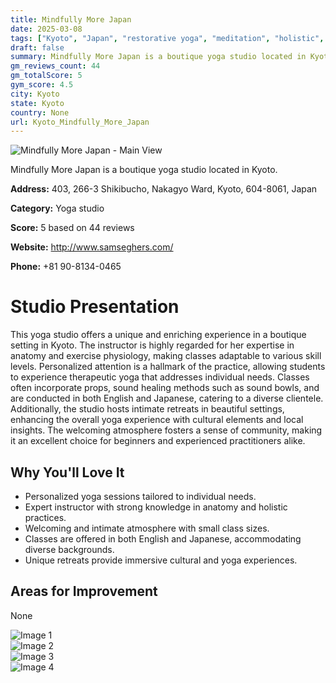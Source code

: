 ```yaml
---
title: Mindfully More Japan
date: 2025-03-08
tags: ["Kyoto", "Japan", "restorative yoga", "meditation", "holistic", "intimate", "therapeutic", "Kyoto"]  
draft: false
summary: Mindfully More Japan is a boutique yoga studio located in Kyoto.
gm_reviews_count: 44
gm_totalScore: 5
gym_score: 4.5
city: Kyoto
state: Kyoto
country: None
url: Kyoto_Mindfully_More_Japan
---
```


<div className="aspect-[16/9] relative my-8">
  <img 
    src="https://lh5.googleusercontent.com/p/AF1QipMFcLntqdv84qY3vsJtEeHiEj2fO1-4PE8sY8_-=w1920-h1080-k-no"
    alt="Mindfully More Japan - Main View"
    className="object-cover absolute inset-0 w-full h-full rounded-lg"
  />
</div>

Mindfully More Japan is a boutique yoga studio located in Kyoto.

**Address:** 403, 266-3 Shikibucho, Nakagyo Ward, Kyoto, 604-8061, Japan

**Category:** Yoga studio

**Score:** 5 based on 44 reviews

**Website:** http://www.samseghers.com/

**Phone:** +81 90-8134-0465

# Studio Presentation

This yoga studio offers a unique and enriching experience in a boutique setting in Kyoto. The instructor is highly regarded for her expertise in anatomy and exercise physiology, making classes adaptable to various skill levels. Personalized attention is a hallmark of the practice, allowing students to experience therapeutic yoga that addresses individual needs. Classes often incorporate props, sound healing methods such as sound bowls, and are conducted in both English and Japanese, catering to a diverse clientele. Additionally, the studio hosts intimate retreats in beautiful settings, enhancing the overall yoga experience with cultural elements and local insights. The welcoming atmosphere fosters a sense of community, making it an excellent choice for beginners and experienced practitioners alike.

## Why You'll Love It

- Personalized yoga sessions tailored to individual needs.
- Expert instructor with strong knowledge in anatomy and holistic practices.
- Welcoming and intimate atmosphere with small class sizes.
- Classes are offered in both English and Japanese, accommodating diverse backgrounds.
- Unique retreats provide immersive cultural and yoga experiences.

## Areas for Improvement

None

<div className="grid grid-cols-1 xl:grid-cols-2 gap-4 my-8">
<div className="aspect-[4/3] relative"><img src="https://lh3.googleusercontent.com/p/AF1QipMU56-R_Bpf0FN-brNGLMgjnbXIR-3C03QdTEbV=w1920-h1080-k-no" alt="Image 1" className="object-cover absolute inset-0 w-full h-full rounded-lg" /></div>
<div className="aspect-[4/3] relative"><img src="https://lh5.googleusercontent.com/p/AF1QipOMGCd7LRsuC2SfToG4KstjqqhmQ3aLISFeul7E=w1920-h1080-k-no" alt="Image 2" className="object-cover absolute inset-0 w-full h-full rounded-lg" /></div>
<div className="aspect-[4/3] relative"><img src="https://lh5.googleusercontent.com/p/AF1QipOrgmop5rVSS05EIhnWpX_KcTb2oQpR5zIaF15H=w1920-h1080-k-no" alt="Image 3" className="object-cover absolute inset-0 w-full h-full rounded-lg" /></div>
<div className="aspect-[4/3] relative"><img src="https://lh5.googleusercontent.com/p/AF1QipMgIULZZ3kaI8YaPKRLK9e-oFjOq9FoB7DOKOAc=w1920-h1080-k-no" alt="Image 4" className="object-cover absolute inset-0 w-full h-full rounded-lg" /></div>
</div>